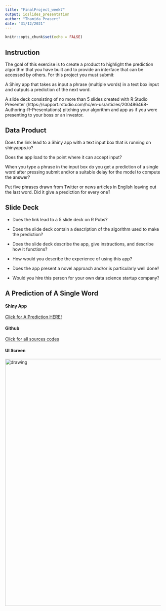 ```yaml
---
title: "FinalProject_week7"
output: ioslides_presentation
author: "Thanida Prasert"
date: "31/12/2021"
---
```


```r
knitr::opts_chunk$set(echo = FALSE)
```

## Instruction
The goal of this exercise is to create a product to highlight the prediction algorithm that you have built and to provide an interface that can be accessed by others. For this project you must submit:

A Shiny app that takes as input a phrase (multiple words) in a text box input and outputs a prediction of the next word.

A slide deck consisting of no more than 5 slides created with R Studio Presenter (https://support.rstudio.com/hc/en-us/articles/200486468-Authoring-R-Presentations) pitching your algorithm and app as if you were presenting to your boss or an investor.



## Data Product

Does the link lead to a Shiny app with a text input box that is running on shinyapps.io?

Does the app load to the point where it can accept input?

When you type a phrase in the input box do you get a prediction of a single word after pressing submit and/or a suitable delay for the model to compute the answer?

Put five phrases drawn from Twitter or news articles in English leaving out the last word. Did it give a prediction for every one?



## Slide Deck

- Does the link lead to a 5 slide deck on R Pubs?

- Does the slide deck contain a description of the algorithm used to make the prediction?

- Does the slide deck describe the app, give instructions, and describe how it functions?

- How would you describe the experience of using this app?

- Does the app present a novel approach and/or is particularly well done?

- Would you hire this person for your own data science startup company?

## A Prediction of A Single Word 
#### Shiny App
[Click for A Prediction HERE!](https://tyj7ss-thanida-p.shinyapps.io/FinalProject_week7/?_ga=2.107201026.1245548596.1640940891-1915787804.1639468250)

#### Github
[Click for all sources codes](https://github.com/Momiji5459/final-capstone-porject)

#### UI Screen
<img src="ui.png" alt="drawing" width="800"/>
